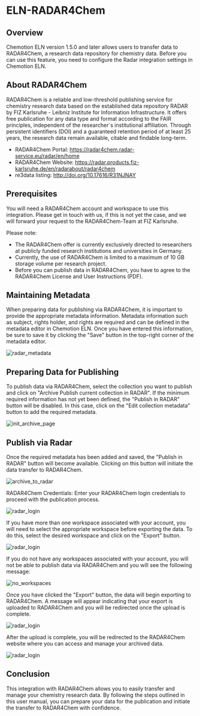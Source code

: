 # ELN-RADAR4Chem

## Overview

Chemotion ELN version 1.5.0 and later allows users to transfer data to RADAR4Chem, a research data repository for chemistry data. Before you can use this feature, you need to configure the Radar integration settings in Chemotion ELN.

## About RADAR4Chem

RADAR4Chem is a reliable and low-threshold publishing service for chemistry research data based on the established data repository RADAR by FIZ Karlsruhe - Leibniz Institute for Information Infrastructure. It offers free publication for any data type and format according to the FAIR principles, independent of the researcher´s institutional affiliation. Through persistent identifiers (DOI) and a guaranteed retention period of at least 25 years, the research data remain available, citable and findable long-term.
 
*	RADAR4Chem Portal: https://radar4chem.radar-service.eu/radar/en/home
*	RADAR4Chem Website: https://radar.products.fiz-karlsruhe.de/en/radarabout/radar4chem
*	re3data listing: http://doi.org/10.17616/R31NJNAY

## Prerequisites
You will need a RADAR4Chem account and workspace to use this integration. Please get in touch with us, if this is not yet the case, and we will forward your request to the RADAR4Chem-Team at FIZ Karlsruhe. 

Please note: 
*	The RADAR4Chem offer is currently exclusively directed to researchers at publicly funded research institutions and universities in Germany.
*	Currently, the use of RADAR4Chem is limited to a maximum of 10 GB storage volume per research project.
*	Before you can publish data in RADAR4Chem, you have to agree to the RADAR4Chem License and User Instructions (PDF).

## Maintaining Metadata
When preparing data for publishing via RADAR4Chem, it is important to provide the appropriate metadata information. Metadata information such as subject, rights holder, and rights are required and can be defined in the metadata editor in Chemotion ELN. Once you have entered this information, be sure to save it by clicking the "Save" button in the top-right corner of the metadata editor.

![radar_metadata](/img/interfaces/radar_metadata.png)

## Preparing Data for Publishing
To publish data via RADAR4Chem, select the collection you want to publish and click on "Archive Publish current collection in RADAR". If the minimum required information has not yet been defined, the "Publish in RADAR" button will be disabled. In this case, click on the "Edit collection metadata" button to add the required metadata.

![init_archive_page](/img/interfaces/init_archive_page.png)

## Publish via Radar
Once the required metadata has been added and saved, the "Publish in RADAR" button will become available. Clicking on this button will initiate the data transfer to RADAR4Chem.

![archive_to_radar](/img/interfaces/archive_to_radar.png)

RADAR4Chem Credentials:
Enter your RADAR4Chem login credentials to proceed with the publication process.

![radar_login](/img/interfaces/radar_login.png)

If you have more than one workspace associated with your account, you will need to select the appropriate workspace before exporting the data. To do this, select the desired workspace and click on the "Export" button.

![radar_login](/img/interfaces/workspace_selection.png)

If you do not have any workspaces associated with your account, you will not be able to publish data via RADAR4Chem and you will see the following message:

![no_workspaces](/img/interfaces/no_workspaces.png)

Once you have clicked the "Export" button, the data will begin exporting to RADAR4Chem. A message will appear indicating that your export is uploaded to RADAR4Chem and you will be redirected once the upload is complete.

![radar_login](/img/interfaces/exporting.png)

After the upload is complete, you will be redirected to the RADAR4Chem website where you can access and manage your archived data.

![radar_login](/img/interfaces/redirect_radar.png)

## Conclusion
This integration with RADAR4Chem allows you to easily transfer and manage your chemistry research data. By following the steps outlined in this user manual, you can prepare your data for the publication and initiate the transfer to RADAR4Chem with confidence.
